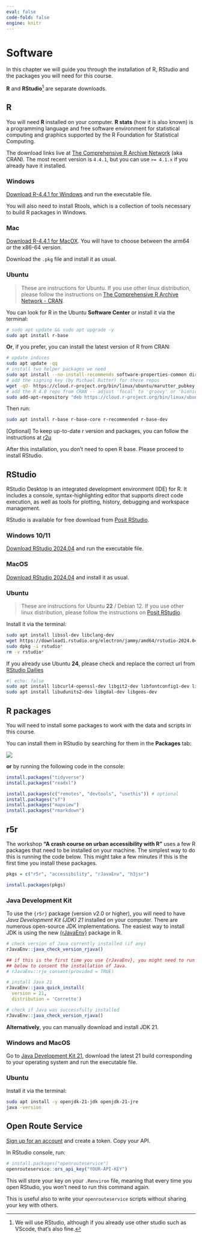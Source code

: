 ```yaml
---
eval: false
code-fold: false
engine: knitr
---
```


# Software

In this chapter we will guide you through the installation of R, RStudio and the packages you will need for this course.

**R** and **RStudio**[^software-1] are separate downloads.

[^software-1]: We will use RStudio, although if you already use other studio such as VScode, that's also fine.

## R

You will need **R** installed on your computer.
**R stats** (how it is also known) is a programming language and free software environment for statistical computing and graphics supported by the R Foundation for Statistical Computing.

The download links live at [The Comprehensive R Archive Network](https://cran.r-project.org/) (aka CRAN).
The most recent version is `4.4.1`, but you can use `>= 4.1.x` if you already have it installed.

::: {.panel-tabset .nav-pills}
### Windows

[Download R-4.4.1 for Windows](https://cran.r-project.org/bin/windows/base/R-4.4.1-win.exe) and run the executable file.

You will also need to install Rtools, which is a collection of tools necessary to build R packages in Windows.

### Mac

[Download R-4.4.1 for MacOX](https://cran.r-project.org/).
You will have to choose between the arm64 or the x86-64 version.

Download the `.pkg` file and install it as usual.

### Ubuntu

> These are instructions for Ubuntu.
> If you use other linux distribution, please follow the instructions on [The Comprehensive R Archive Network - CRAN](https://cran.r-project.org/bin/linux/).

You can look for R in the Ubuntu **Software Center** or install it via the terminal:

```bash
# sudo apt update && sudo apt upgrade -y
sudo apt install r-base
```

**Or**, if you prefer, you can install the latest version of R from CRAN:

```bash
# update indices
sudo apt update -qq
# install two helper packages we need
sudo apt install --no-install-recommends software-properties-common dirmngr
# add the signing key (by Michael Rutter) for these repos
wget -qO- https://cloud.r-project.org/bin/linux/ubuntu/marutter_pubkey.asc | sudo tee -a /etc/apt/trusted.gpg.d/cran_ubuntu_key.asc
# add the R 4.0 repo from CRAN -- adjust 'focal' to 'groovy' or 'bionic' as needed
sudo add-apt-repository "deb https://cloud.r-project.org/bin/linux/ubuntu $(lsb_release -cs)-cran40/"
```

Then run:

```bash
sudo apt install r-base r-base-core r-recommended r-base-dev
```

\[Optional\] To keep up-to-date r version and packages, you can follow the instructions at [r2u](https://eddelbuettel.github.io/r2u/)
:::

After this installation, you don't need to open R base.
Please proceed to install RStudio.

## RStudio

RStudio Desktop is an integrated development environment (IDE) for R.
It includes a console, syntax-highlighting editor that supports direct code execution, as well as tools for plotting, history, debugging and workspace management.

RStudio is available for free download from [Posit RStudio](https://posit.co/download/rstudio-desktop/).

::: {.panel-tabset .nav-pills}
### Windows 10/11

[Download RStudio 2024.04](https://download1.rstudio.org/electron/windows/RStudio-2024.04.2-764.exe) and run the executable file.

### MacOS

[Download RStudio 2024.04](https://download1.rstudio.org/electron/macos/RStudio-2024.04.2-764.dmg) and install it as usual.

### Ubuntu

> These are instructions for Ubuntu **22** / Debian 12.
> If you use other linux distribution, please follow the instructions on [Posit RStudio](https://posit.co/download/rstudio-desktop/).

Install it via the terminal:

```bash
sudo apt install libssl-dev libclang-dev
wget https://download1.rstudio.org/electron/jammy/amd64/rstudio-2024.04.2-764-amd64.deb
sudo dpkg -i rstudio*
rm -v rstudio*
```

If you already use Ubuntu **24**, please check and replace the correct url from [RStudio Dailies](https://dailies.rstudio.com/)

```bash
#| echo: false
sudo apt install libcurl4-openssl-dev libgit2-dev libfontconfig1-dev libxml2-dev libharfbuzz-dev libfribidi-dev libfreetype6-dev libpng-dev libtiff5-dev libjpeg-dev
sudo apt install libudunits2-dev libgdal-dev libgeos-dev
```
:::

## R packages

You will need to install some packages to work with the data and scripts in this course.

You can install them in RStudio by searching for them in the **Packages** tab:

![](images/clipboard-3443685728.png)

**or** by running the following code in the console:

```r
install.packages("tidyverse")
install.packages("readxl")

install.packages(c("remotes", "devtools", "usethis")) # optional
install.packages("sf")
install.packages("mapview")
install.packages("rmarkdown")
```

## r5r

The workshop **“A crash course on urban accessibility with R"** uses a few R packages that need to be installed on your machine. The simplest way to do this is running the code below. This might take a few minutes if this is the first time you install these packages.

```r
pkgs = c("r5r", "accessibility", "rJavaEnv", "h3jsr")

install.packages(pkgs)
```

### Java Development Kit

To use the `{r5r}` package (version v2.0 or higher), you will need to have *Java Development Kit (JDK) 21* installed on your computer.
There are numerous open-source JDK implementations.
The easiest way to install JDK is using the new [{rJavaEnv}](https://www.ekotov.pro/rJavaEnv/) package in R.

```r
# check version of Java currently installed (if any) 
rJavaEnv::java_check_version_rjava()

## if this is the first time you use {rJavaEnv}, you might need to run this code
## below to consent the installation of Java.
# rJavaEnv::rje_consent(provided = TRUE)

# install Java 21
rJavaEnv::java_quick_install(
  version = 21,
  distribution = 'Corretto')

# check if Java was successfully installed
rJavaEnv::java_check_version_rjava()
```

**Alternatively**, you can manually download and install JDK 21.

::: {.panel-tabset .nav-pills}
### Windows and MacOS

Go to [Java Development Kit 21](https://jdk.java.net/archive/), download the latest 21 build corresponding to your operating system and run the executable file.

### Ubuntu

Install it via the terminal:

```bash
sudo apt install -y openjdk-21-jdk openjdk-21-jre
java -version
```
:::


## Open Route Service

[Sign up for an account](https://openrouteservice.org/dev/#/signup) and create a token.
Copy your API.

In RStudio console, run:

```r
# install.packages("openrouteservice")
openrouteservice::ors_api_key("YOUR-API-KEY")
```

This will store your key on your `.Renviron` file, meaning that every time you open RStudio, you won't need to run this command again.

This is useful also to write your `openrouteservice` scripts without sharing your key with others.
